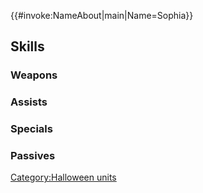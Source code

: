 {{#invoke:NameAbout|main|Name=Sophia}}{{HeroPage Tabs}}
{{Hero Infobox
|Name=Sophia
|Title=Cobweb Prophet
|WeaponType=Blue Tome
|MoveType=Flying
|Origin=Fire Emblem: The Binding Blade
|Gender=Female
|actorEN=Wendee Lee
|actorJP=大西沙織
|artist=うらたあさお
|additionDate=October 6, 2021
|releaseDate=October 7, 2021
|cv1=5
|cv2=1000100
|TagID=ハロソフィーヤ
|InternalID=717
|Properties=limited,tempest,specDisplay,hat
|description=A half-dragon priestess from Nabata. She has come to the harvest festival accompanied by her spider friend. Appears in Fire Emblem: The Binding Blade.
}}
{{Stats Page
|Lv1HP=18|Lv1ATK=10|Lv1SPD=6|Lv1DEF=5|Lv1RES=9
|GRHP=45|GRATK=65|GRSPD=40|GRDEF=50|GRRES=75
}}
==Skills==
===Weapons===
{{Weapons Table
|weapon1=Thunder
|weapon1Default=1
|weapon1Unlock=1
|weapon2=Elthunder
|weapon2Default=2
|weapon2Unlock=2
|weapon3=Spider Plush
|weapon3Default=3
|weapon3Unlock=3
|weapon4=Spider Plush+
|weapon4Default=5
|weapon4Unlock=5
}}
===Assists===
{{Assists Table
|assist1=Ardent Sacrifice
|assist1Default=4
|assist1Unlock=3
}}
===Specials===
{{Specials Table}}
===Passives===
{{Passives Table
|passiveA1=Atk/Res Form 1
|passiveA2=Atk/Res Form 2
|passiveA3=Atk/Res Form 3
|passiveA1Unlock=1
|passiveA2Unlock=2
|passiveA3Unlock=4
|passiveB1=Sabotage Res 1
|passiveB2=Sabotage Res 2
|passiveB3=Sabotage Res 3
|passiveB1Unlock=3
|passiveB2Unlock=4
|passiveB3Unlock=5
}}
{{Heroes Navbox}}
[[Category:Halloween units]]